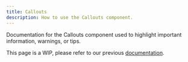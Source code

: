 ```yaml
---
title: Callouts
description: How to use the Callouts component.
---
```


Documentation for the Callouts component used to highlight important information, warnings, or tips.

<Warning>This page is a WIP, please refer to our previous [documentation](https://buildwithfern.com/learn/docs/getting-started/overview).</Warning>

